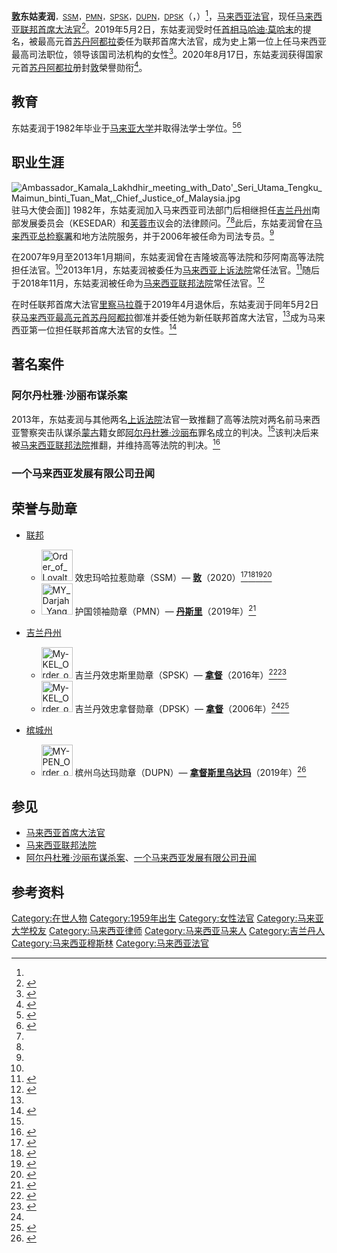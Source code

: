 {{Infobox judge
| honorific-prefix = {{small|[[馬來語稱謂列表|最睿智的]] [[敦_(頭銜)|敦]]}}
| name             = 东姑麦润<br />{{small|Tengku Maimun Tuan Mat}}
| honorific-suffix = {{small|[[马来西亚首席大法官|联邦首席大法官]]}}<br />{{small|[[马来西亚联邦授勋及嘉奖制度|SSM]] [[马来西亚联邦授勋及嘉奖制度|PMN]] [[吉兰丹州授勋及嘉奖制度|SPSK]] [[槟城州授勋及嘉奖制度|DUPN]] [[吉兰丹州授勋及嘉奖制度|DPSK]]}}
| image            = Tengku_Maimun_Tuan_Mat_2019.jpg
| alt              = 
| caption          = 
| order            = {{flagicon|Malaysia}} 第十任
| office           = 马来西亚联邦首席大法官
| term_start       = 2019年5月2日
| term_end         = 
| nominator        = [[马哈迪·莫哈末|马哈迪·莫哈末]]<br />{{small|（[[马来西亚首相|第七任马来西亚首相]]）}}
| appointer        = [[苏丹阿都拉|苏丹阿都拉]]<sup>陛下</sup><br />{{small|（[[马来西亚最高元首|第十六任马来西亚最高元首]]）}}
| predecessor      = [[里察马拉尊|里察马拉尊]]
| successor        = 
| birth_date       = {{birth date and age|1959|7|2}}
| birth_place      = {{flagicon|Malaya}} [[马来亚联合邦|马来亚联合邦]][[吉兰丹州|吉兰丹州]][[哥打巴鲁|哥打巴鲁]]<br />{{small|（今[[马来西亚|马来西亚]][[吉兰丹州|吉兰丹州]][[哥打巴鲁|哥打巴鲁]]）}}
| nationality      = {{flagicon|Malaysia}} [[马来西亚|马来西亚]]
| spouse           = 
| party            = 
| relations        = 
| children         = 
| residence        = 
| alma_mater       = [[马来亚大学|马来亚大学]]
| occupation       = [[法官|法官]]
| profession       = [[法律|法律]]
| signature        = 
| signature_alt    = 
| website          = 
| footnotes        = 
}}
'''[[敦_(頭銜)|敦]]东姑麦润'''<span style="font-size:smaller">，[[马来西亚联邦授勋及嘉奖制度|SSM]]，[[马来西亚联邦授勋及嘉奖制度|PMN]]，[[吉兰丹州授勋及嘉奖制度|SPSK]]，[[槟城州授勋及嘉奖制度|DUPN]]，[[吉兰丹州授勋及嘉奖制度|DPSK]]</span>（{{lang-ms|Tengku Maimun binti Tuan Mat}}，{{bd|1959年|7月2日}}）<ref name=":5"></ref>，[[马来西亚|马来西亚]][[法官|法官]]，现任[[马来西亚联邦首席大法官|马来西亚联邦首席大法官]]<ref name=":3">{{cite web|url=https://www.freemalaysiatoday.com/category/nation/2019/05/02/tengku-maimun-named-new-chief-justice/|publisher=Free Malaysia Today|accessdate=2019-05-02|date=2019-05-02|title=Tengku Maimun named new chief justice|archive-date=2019-05-02|archive-url=https://web.archive.org/web/20190502103048/https://www.freemalaysiatoday.com/category/nation/2019/05/02/tengku-maimun-named-new-chief-justice/|dead-url=no}}</ref>。2019年5月2日，东姑麦润受时任[[馬來西亞首相|首相]][[马哈迪·莫哈末|马哈迪·莫哈末]]的提名，被最高元首[[苏丹阿都拉|苏丹阿都拉]]委任为联邦首席大法官，成为史上第一位上任马来西亚最高司法职位，领导该国司法机构的女性<ref>{{cite web|url=https://www.thestar.com.my/news/nation/2019/05/02/tengku-maimun-is-malaysia-first-woman-cj/|publisher=The Star (Malaysia)|date=2019-05-02|accessdate=2019-05-02|title=Tengku Maimun is Malaysia's first woman CJ|archive-date=2019-05-02|archive-url=https://web.archive.org/web/20190502110444/https://www.thestar.com.my/news/nation/2019/05/02/tengku-maimun-is-malaysia-first-woman-cj/|dead-url=no}}</ref>。2020年8月17日，东姑麦润获得国家元首[[苏丹阿都拉|苏丹阿都拉]]册封[[敦_(頭銜)|敦]]榮譽勋衔<ref>{{Cite web|title=元首华诞册封829人·东姑麦润 阿萨德封“敦”|url=https://www.sinchew.com.my/content/content_2326103.html|accessdate=2020-08-17|work=www.sinchew.com.my|archive-date=2020-11-16|archive-url=https://web.archive.org/web/20201116100422/https://www.sinchew.com.my/content/content_2326103.html}}</ref>。

== 教育 ==
东姑麦润于1982年毕业于[[马来亚大学|马来亚大学]]并取得法学士学位。<ref name=":4">{{cite web|url=https://www.thestar.com.my/news/nation/2019/05/02/tengku-maimun-is-malaysia-first-woman-cj/|publisher=[[The_Star_(Malaysia)|The Star (Malaysia)]]|title=Tengku Maimun is Malaysia's first woman CJ (updated)|date=2019-05-02|accessdate=2019-05-03|archive-date=2019-05-03|archive-url=https://web.archive.org/web/20190503114511/https://www.thestar.com.my/news/nation/2019/05/02/tengku-maimun-is-malaysia-first-woman-cj/|dead-url=no}}</ref><ref name=":5">{{cite web|url=https://sg.news.yahoo.com/tengku-maimun-malaysias-first-female-225209610.html|accessdate=2019-05-03|date=2019-05-03|title=Who is Tengku Maimun, Malaysia's first female CJ?|first=Ida|last=Lim|publisher=Yahoo!|archive-date=2019-05-02|archive-url=https://web.archive.org/web/20190502234253/https://sg.news.yahoo.com/tengku-maimun-malaysias-first-female-225209610.html|dead-url=no}}</ref>

== 职业生涯 ==
[[File:Ambassador_Kamala_Lakhdhir_meeting_with_Dato'_Seri_Utama_Tengku_Maimun_binti_Tuan_Mat,_Chief_Justice_of_Malaysia.jpg|thumb]]驻马大使{{tsl|en|Kamala Shirin Lakhdhir|雷荷花}}会面]] 
1982年，东姑麦润加入马来西亚司法部门后相继担任[[吉兰丹州|吉兰丹州]]南部发展委员会（KESEDAR）和[[芙蓉市|芙蓉市]]议会的法律顾问。<ref name=":4"></ref><ref name=":5"></ref>此后，东姑麦润曾在[[马来西亚总检察长|马来西亚总检察署]]和地方法院服务，并于2006年被任命为司法专员。<ref name=":2"></ref>

在2007年9月至2013年1月期间，东姑麦润曾在吉隆坡高等法院和莎阿南高等法院担任法官。<ref name=":2"></ref>2013年1月，东姑麦润被委任为[[马来西亚上诉法院|马来西亚上诉法院]]常任法官。<ref name=":2">{{cite web|url=http://www.kehakiman.gov.my/en/court/federal-court/federal-court-judges/ya-dato-tengku-maimun-binti-tuan-mat|accessdate=2019-05-02|title=YA Dato' Tengku Maimun binti Tuan Mat|archive-date=2019-05-02|archive-url=https://web.archive.org/web/20190502110457/http://www.kehakiman.gov.my/en/court/federal-court/federal-court-judges/ya-dato-tengku-maimun-binti-tuan-mat|dead-url=no}}</ref>随后于2018年11月，东姑麦润被任命为[[马来西亚联邦法院|马来西亚联邦法院]]常任法官。<ref>{{cite web|url=https://www.freemalaysiatoday.com/category/nation/2018/10/24/2-women-among-3-judges-promoted-to-federal-court-says-source/|accessdate=2019-05-02|date=2018-10-24|publisher=Free Malaysia Today|title=2 women among 3 judges promoted to Federal Court, says source|archive-date=2019-05-02|archive-url=https://web.archive.org/web/20190502133239/https://www.freemalaysiatoday.com/category/nation/2018/10/24/2-women-among-3-judges-promoted-to-federal-court-says-source/|dead-url=no}}</ref>

在时任联邦首席大法官[[里察马拉尊|里察马拉尊]]于2019年4月退休后，东姑麦润于同年5月2日获[[马来西亚最高元首|马来西亚最高元首]][[苏丹阿都拉|苏丹阿都拉]]御准并委任她为新任联邦首席大法官，<ref name=":3"></ref>成为马来西亚第一位担任联邦首席大法官的女性。<ref>{{cite web|first=Ida|last=Lim|accessdate=2019-05-02|date=2019-05-02|url=https://www.malaymail.com/news/malaysia/2019/05/02/history-made-as-tengku-maimun-malaysias-first-female-chief-justice-appointe/1749119|title=History made as Tengku Maimun, Malaysia's first female chief justice appointed|archive-date=2019-05-02|archive-url=https://web.archive.org/web/20190502111958/https://www.malaymail.com/news/malaysia/2019/05/02/history-made-as-tengku-maimun-malaysias-first-female-chief-justice-appointe/1749119|dead-url=no}}</ref>

== 著名案件 ==
{{未完成列表}}
=== 阿尔丹杜雅·沙丽布谋杀案 ===
{{main|阿尔丹杜雅·沙丽布谋杀案}} 
2013年，东姑麦润与其他两名[[马来西亚上诉法院|上诉法院]]法官一致推翻了高等法院对两名前马来西亚警察突击队谋杀[[蒙古|蒙古]]籍女郎[[阿尔丹杜雅·沙丽布|阿尔丹杜雅·沙丽布]]罪名成立的判决。<ref name=":5"></ref>该判决后来被[[马来西亚联邦法院|马来西亚联邦法院]]推翻，并维持高等法院的判决。<ref>{{cite web|first=Ida|last=Lim|accessdate=2019-05-03|url=https://www.malaymail.com/news/malaysia/2015/01/13/in-final-verdict-two-ex-commandos-to-hang-for-altantuyas-murder/818407|date=2015-01-13|title=In final verdict, two ex-commandos to hang for Altantuya's murder|archive-date=2019-05-02|archive-url=https://web.archive.org/web/20190502234256/https://www.malaymail.com/news/malaysia/2015/01/13/in-final-verdict-two-ex-commandos-to-hang-for-altantuyas-murder/818407|dead-url=no}}</ref>

===一个马来西亚发展有限公司丑闻===
{{main|一个马来西亚发展有限公司丑闻}}

== 荣誉与勋章 ==
* {{flagicon|Malaysia}} [[马来西亚联邦授勋及嘉奖制度|联邦]]
** [[File:Order_of_Loyalty_to_the_Crown_of_Malaysia_-_SSM.svg|50px]] 效忠玛哈拉惹勋章（SSM）— '''[[敦_(頭銜)|敦]]'''（2020）<ref>{{cite web|date=2020-08-17|accessdate=2020-08-17|publisher=[[Bernama|Bernama]]|url=https://www.bernama.com/en/general/news.php?id=1870974|title=King confers 'Tun' title to Tengku Maimun, Arshad Ayub|archive-date=2021-09-11|archive-url=https://web.archive.org/web/20210911040434/https://www.bernama.com/en/general/news.php?id=1870974}}</ref><ref>{{cite web|accessdate=2020-08-17|language=ms|publisher=Berita Harian|url=https://www.bharian.com.my/berita/nasional/2020/08/722004/tengku-maimun-dr-arshad-ayub-dahului-senarai-penerima-darjah|date=2020-08-17|title=Tengku Maimun, Dr Arshad Ayub dahului senarai penerima darjah kebesaran, pingat|archive-date=2020-08-22|archive-url=https://web.archive.org/web/20200822021746/https://www.bharian.com.my/berita/nasional/2020/08/722004/tengku-maimun-dr-arshad-ayub-dahului-senarai-penerima-darjah|dead-url=no}}</ref><ref>{{cite web|accessdate=2020-08-17|language=ms|publisher=Astro Awani|url=http://www.astroawani.com/berita-malaysia/tengku-maimun-wanita-pertama-ketua-hakim-negara-kini-bergelar-tun-255527|date=2020-08-17|title=Tengku Maimun, wanita pertama Ketua Hakim Negara kini bergelar 'Tun'|archive-date=2021-05-30|archive-url=https://web.archive.org/web/20210530233826/http://www.astroawani.com/berita-malaysia/tengku-maimun-wanita-pertama-ketua-hakim-negara-kini-bergelar-tun-255527}}</ref><ref>{{cite web|url=http://www.astroawani.com/berita-malaysia/tengku-maimun-arshad-ayub-dahului-senarai-penerima-darjah-kebesaran-pingat-sempena-keputeraan-agong-255492|publisher=[[Bernama|Bernama]]|accessdate=2020-08-17|date=2020-08-17|title=Tengku Maimun, Arshad Ayub dahului senarai penerima Darjah Kebesaran, Pingat sempena Keputeraan Agong|language=ms|archive-date=2020-08-22|archive-url=https://web.archive.org/web/20200822234528/https://www.astroawani.com/berita-malaysia/tengku-maimun-arshad-ayub-dahului-senarai-penerima-darjah-kebesaran-pingat-sempena-keputeraan-agong-255492|dead-url=no}}</ref>
** [[File:MY_Darjah_Yang_Mulia_Pangkuan_Negara_(Defender_of_the_Realm)-_PMN.svg|50px]] 护国领袖勋章（PMN）— '''[[丹斯里|丹斯里]]'''（2019年）<ref>{{cite web|accessdate=2019-09-09|date=2019-09-09|publisher=Malay Mail|url=https://www.malaymail.com/news/malaysia/2019/09/09/cj-ag-tommy-thomas-igp-among-those-awarded-tan-sri-in-conjunction-with-agon/1788751|title=CJ, AG Tommy Thomas, IGP among those awarded ‘Tan Sri' in conjunction with Agong's birthday|work=Bernama|archive-date=2019-09-15|archive-url=https://web.archive.org/web/20190915113858/https://www.malaymail.com/news/malaysia/2019/09/09/cj-ag-tommy-thomas-igp-among-those-awarded-tan-sri-in-conjunction-with-agon/1788751|dead-url=no}}</ref>

* {{flagicon|Kelantan}} [[吉兰丹州授勋及嘉奖制度|吉兰丹州]]
** [[File:My-KEL_Order_of_Loyalty_to_the_Crown_of_Kelantan.svg|50px]] 吉兰丹效忠斯里勋章（SPSK）— '''[[拿督|拿督]]'''（2016年）<ref name=":1">{{cite web|accessdate=2019-05-02|publisher=Prime Minister's Department (Malaysia)|title=SEMAKAN PENERIMA DARJAH KEBESARAN, BINTANG DAN PINGAT|url=http://www.istiadat.gov.my/index.php/component/semakanlantikanskp/|archive-date=2019-07-19|archive-url=https://web.archive.org/web/20190719195551/http://www.istiadat.gov.my/index.php/component/semakanlantikanskp|dead-url=no}}</ref><ref>{{cite web|accessdate=2019-05-03|publisher=[[The_Star_(Malaysia)|The Star (Malaysia)]]|url=https://www.thestar.com.my/news/nation/2006/03/30/abdullah-heads-honours-list/|date=2006-03-30|title=Abdullah heads honours list|archive-date=2019-05-02|archive-url=https://web.archive.org/web/20190502234304/https://www.thestar.com.my/news/nation/2006/03/30/abdullah-heads-honours-list/|dead-url=no}}</ref>
** [[File:My-KEL_Order_of_Loyalty_to_the_Crown_of_Kelantan.svg|50px]] 吉兰丹效忠拿督勋章（DPSK）— '''[[拿督|拿督]]'''（2006年）<ref name=":1"></ref><ref>{{cite web|accessdate=2019-05-03|agency=Bernama|publisher=The Star (Malaysia)|url=https://www.thestar.com.my/news/nation/2016/11/12/kelantan-mb-heads-state-awards-list/|date=2016-11-12|title=Kelantan MB heads state awards list|archive-date=2019-05-02|archive-url=https://web.archive.org/web/20190502234258/https://www.thestar.com.my/news/nation/2016/11/12/kelantan-mb-heads-state-awards-list/|dead-url=no}}</ref>

* {{flagicon|Penang}} [[槟城州授勋及嘉奖制度|槟城州]]
** [[File:MY-PEN_Order_of_the_Defender_of_State_-_Knight_Grand_Commander_-_DUPN.svg|50px]] 槟州乌达玛勋章（DUPN）— '''[[拿督斯里乌达玛|拿督斯里乌达玛]]'''（2019年）<ref>{{cite web|accessdate=2019-07-13|language=ms|publisher=Berita Harian|first=Muhammad Yusri|last=Muzamir|url=https://www.bharian.com.my/berita/nasional/2019/07/584158/ketua-hakim-negara-dahului-penerima-darjah-kebesaran-pulau-pinang|date=2019-07-12|title=Ketua Hakim Negara dahului penerima darjah kebesaran Pulau Pinang, esok|archive-date=2019-07-12|archive-url=https://web.archive.org/web/20190712231723/https://www.bharian.com.my/berita/nasional/2019/07/584158/ketua-hakim-negara-dahului-penerima-darjah-kebesaran-pulau-pinang|dead-url=no}}</ref>

== 参见 ==
{{Portal|马来西亚}}
* [[马来西亚首席大法官|马来西亚首席大法官]]
* [[马来西亚联邦法院|马来西亚联邦法院]]
* [[阿尔丹杜雅·沙丽布谋杀案|阿尔丹杜雅·沙丽布谋杀案]]、[[一个马来西亚发展有限公司丑闻|一个马来西亚发展有限公司丑闻]]

== 参考资料 ==
{{Reflist}}

[[Category:在世人物|Category:在世人物]]
[[Category:1959年出生|Category:1959年出生]]
[[Category:女性法官|Category:女性法官]]
[[Category:马来亚大学校友|Category:马来亚大学校友]]
[[Category:马来西亚律师|Category:马来西亚律师]]
[[Category:马来西亚马来人|Category:马来西亚马来人]]
[[Category:吉兰丹人|Category:吉兰丹人]]
[[Category:马来西亚穆斯林|Category:马来西亚穆斯林]]
[[Category:马来西亚法官|Category:马来西亚法官]]